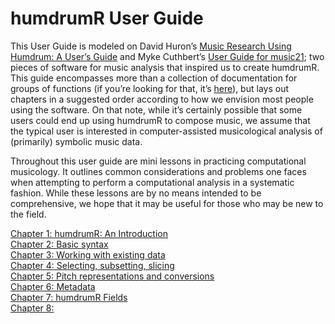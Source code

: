 [//]: # ---
[//]: # title: "humdrumR_userGuide"
[//]: # author: "Claire Arthur, Nat Condit-Schultz"
[//]: # date: "2023-03-07"
[//]: # output: html_document
[//]: # ---

# humdrumR User Guide

This User Guide is modeled on David Huron's [Music Research Using Humdrum: A User's Guide](https://www.humdrum.org/guide/) and Myke Cuthbert's [User Guide for music21](http://web.mit.edu/music21/doc/usersGuide/usersGuide_99_Table_of_Contents.html); two pieces of software for music analysis that inspired us to create humdrumR. This guide encompasses more than a collection of documentation for groups of functions (if you're looking for that, it's [here](https://computational-cognitive-musicology-lab.github.io/humdrumR/reference/index.html)), but lays out chapters in a suggested order according to how we envision most people using the software. On that note, while it's certainly possible that some users could end up using humdrumR to compose music, we assume that the typical user is interested in computer-assisted musicological analysis of (primarily) symbolic music data.

Throughout this user guide are mini lessons in practicing computational musicology. It outlines common considerations and problems one faces when attempting to perform a computational analysis in a systematic fashion. While these lessons are by no means intended to be comprehensive, we hope that it may be useful for those who may be new to the field.

[Chapter 1: humdrumR: An Introduction]()  
[Chapter 2: Basic syntax]()  
[Chapter 3: Working with existing data]()  
[Chapter 4: Selecting, subsetting, slicing]()  
[Chapter 5: Pitch representations and conversions]()  
[Chapter 6: Metadata]()  
[Chapter 7: humdrumR Fields]()  
[Chapter 8: ]()  





